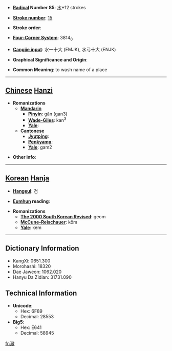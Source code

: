 * '''[[Wiktionary:Chinese radical index| Radical]] Number 85''': [[Wiktionary:Chinese radical index 水|水]]+12 strokes

* '''[[Wiktionary:Chinese total strokes index|Stroke number]]''': [[Wiktionary:Chinese total strokes index 15|15]]

* '''Stroke order''': 

* '''[[Wiktionary:Chinese four corner index|Four-Corner System]]''': 3814<sub>0</sub>

* '''[[Wiktionary:Chinese Cangjie index|Cangjie input]]''': 水一十大 (EMJK), 水弓十大 (ENJK)

* '''Graphical Significance and Origin''': 

* '''Common Meaning''': to wash name of a place

----

== [[Chinese]] [[Hanzi]] ==

* '''Romanizations'''
** '''[[Mandarin]]'''
*** '''[[Pinyin]]''': gǎn (gan3)
*** '''[[Wade-Giles]]''': kan<sup>3</sup>
*** '''[[Yale]]''': 
** '''[[Cantonese]]'''
*** '''[[Jyutping]]''':
*** '''[[Penkyamp]]''': 
*** '''[[Yale]]''': gam2

* '''Other info''': 

----

== [[Korean]] [[Hanja]] ==

* '''[[Hangeul]]''': 검

* '''[[Eumhun]] reading''': 

* '''Romanizations'''
** '''[[The 2000 South Korean Revised Romanization|The 2000 South Korean Revised]]''': geom
** '''[[McCune-Reischauer]]''': kŏm
** '''[[Yale]]''': kem

----

== Dictionary Information ==

* KangXi: 0651.300
* Morohashi: 18320
* Dae Jaweon: 1062.020
* Hanyu Da Zidian: 31731.090

== Technical Information ==

* '''Unicode''':
** Hex: 6F89
** Decimal: 28553
* '''Big5''':
** Hex: E641
** Decimal: 58945

[[fr:澉]]